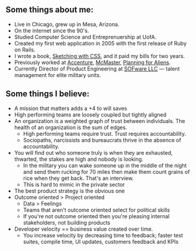 
<HomeLink />

## Some things about me:

- Live in Chicago, grew up in Mesa, Arizona.
- On the internet since the 90's.
- Studied Computer Science and Entreprenuership at UofA.
- Created my first web application in 2005 with the first release of Ruby on Rails.
- I wrote a book, [Sketching with CSS](https://www.sketchingwithcss.com), and it paid my bills for two years.
- Previously worked at [Accenture](https://www.accenture.com), [McMaster](https://www.mcmaster.com), [Planning for Aliens](/).
- Currently Director of Product Engineering at [SOFware LLC](http://www.sofwarellc.com) &mdash; talent management for elite military units.

## Some things I believe:

- A mission that matters adds a +4 to will saves
- High performing teams are loosely coupled but tightly aligned
- An organization is a weighted graph of trust between individuals. The health of an organization is the sum of edges.
  - High performing teams require trust. Trust requires accountability.
  - Sociopaths, narcissists and bureaucrats thrive in the absence of accountability.
- You will find out who someone truly is when they are exhausted, thwarted, the stakes are high and nobody is looking.
  - In the military you can wake someone up in the middle of the night and send them rucking for 70 miles then make them count grains of rice when they get back. That's an interview.
  - This is hard to mimic in the private sector
- The best product strategy is the obvious one
- Outcome oriented > Project oriented
  - Data > Feelings
  - Teams that aren't outcome oriented select for political skills
  - If you're not outcome oriented then you're pleasing internal stakeholders, not building products
- Developer velocity == business value created over time.
  - You increase velocity by decreasing time to feedback; faster test suites, compile time, UI updates, customers feedback and KPIs